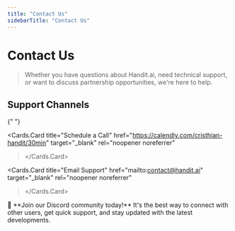 ```yaml
---
title: "Contact Us"
sidebarTitle: "Contact Us"
---
```



# Contact Us

> Whether you have questions about Handit.ai, need technical support, or want to discuss partnership opportunities, we're here to help.

## Support Channels

<Cards>
  <Cards.Card
    title="Discord Community"
    href="https://discord.gg/wZbW9Bu5"
    target="_blank"
    rel="noopener noreferrer"
  >
  </Cards.Card>

{" "}

<Cards.Card 
  title="Schedule a Call" 
  href="https://calendly.com/cristhian-handit/30min"
  target="_blank"
  rel="noopener noreferrer"
></Cards.Card>

<Cards.Card 
  title="Email Support" 
  href="mailto:contact@handit.ai"
  target="_blank"
  rel="noopener noreferrer"
></Cards.Card>

</Cards>

<Callout type="success">
  🎉 **Join our Discord community today!** It's the best way to connect with
  other users, get quick support, and stay updated with the latest developments.
</Callout>
